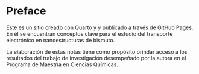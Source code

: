 # Preface {.unnumbered}

Este es un sitio creado con Quarto y y publicado a través de GitHub Pages. En él se encuentran conceptos clave para el estudio del transporte electrónico en nanoestructuras de bismuto.

La elaboración de estas notas tiene como propósito brindar acceso a los resultados del trabajo de investigación desempeñado por la autora en el Programa de Maestría en Ciencias Químicas.
